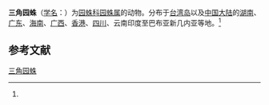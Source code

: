 {{Speciesbox
| name = 三角园蛛
| status = 
| status_system = 
| image = 
| genus = Araneus
| species = dehaani
| authority = (Doleschall, 1859)<ref name='id13495'>{{cite web| url =http://www.bioinfo.cn/db05/BjdwSpecies.php?action=view&id=13495| title =三角园蛛| work =《中国动物物种编目数据库》| publisher =中国科学院微生物研究所| author =中国科学院动物研究所| accessdate =2009-04-28| deadurl =yes| archiveurl =https://web.archive.org/web/20160305084917/http://www.bioinfo.cn/db05/BjdwSpecies.php?action=view&id=13495| archivedate =2016-03-05}}</ref>
}}

'''三角园蛛'''（[[学名|学名]]：{{lang|la|''Araneus dehaani''}}）为[[园蛛科|园蛛科]][[园蛛属|园蛛属]]的动物。分布于[[台湾岛|台湾岛]]以及[[中国大陆|中国大陆]]的[[湖南|湖南]]、[[广东|广东]]、[[海南|海南]]、[[广西|广西]]、[[香港|香港]]、[[四川|四川]]、云南印度至巴布亚新几内亚等地。<ref name='id13495'/>

== 参考文献 ==
{{reflist}}

{{Wikispecies|Araneus dehaani}}

[[Category:园蛛属|三角园蛛]]


{{蜘蛛小作品}}